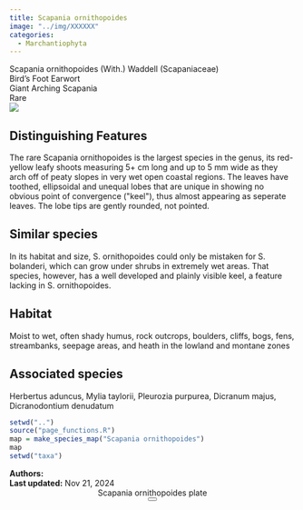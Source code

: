 ```yaml
---
title: Scapania ornithopoides
image: "../img/XXXXXX"
categories:
  - Marchantiophyta
---
```


<div class="info-panel">
 <div class="info-top">
  <div class="taxon-scientific"><span class="taxon-name">Scapania ornithopoides</span> <span class="taxon-authority">(With.) Waddell</span> <span class="taxon-family">(Scapaniaceae)</span></div>
  <div class="taxon-common">Bird's Foot Earwort</div>
 </div>
 <div class="info-bottom">
  <div class="taxon-qnd">Giant Arching Scapania</div>
  <div class="taxon-abundance">Rare</div>
 </div>
</div>
<div class="imerss-content-frame">
 <div class="imerss-image-header">
  <div class="imerss-image-holder imerss-column-left" data-toggle="tooltip" style="background-image: url(../img/XXXXXX)" title="XXXXXX">
  </div>

  <div class="imerss-image-holder imerss-column-right" data-toggle="tooltip" style="background-image: url(../img/XXXXXX)" title="XXXXXX">
  </div>
 
 </div>
 <div class="imerss-content-lower">
  <div class="imerss-column-left">
  <div class="tab-microscope" data-micromodal-trigger="modal-plate">
  <img src="../img/bryo guide microscope.png"/>
  </div>

<h2>Distinguishing Features</h2>

The rare Scapania ornithopoides is the largest species in the genus, its red-yellow leafy shoots measuring 5+ cm long and up to 5 mm wide as they arch off of peaty slopes in very wet open coastal regions. The leaves have toothed, ellipsoidal and unequal lobes that are unique in showing no obvious point of convergence (&quot;keel&quot;), thus almost appearing as seperate leaves. The lobe tips are gently rounded, not pointed. 

<h2>Similar species</h2>

In its habitat and size, S. ornithopoides  could only be mistaken for S. bolanderi, which can grow under shrubs in extremely wet areas. That species, however, has a well developed and plainly visible keel, a feature lacking in S. ornithopoides. 

<h2>Habitat</h2>

Moist to wet, often shady humus, rock outcrops, boulders, cliffs, bogs, fens, streambanks, seepage areas, and heath in the lowland and montane zones

<h2>Associated species</h2>

Herbertus aduncus, Mylia taylorii, Pleurozia purpurea, Dicranum majus, Dicranodontium denudatum
</div>

<div class="imerss-column-right">

<div class="imerss-image-holder imerss-column-right" data-toggle="tooltip" style="background-image: url(../img/XXXXX)" title="XXXXX">
</div>

<div class="imerss-map-holder">
```r
setwd("..")
source("page_functions.R")
map = make_species_map("Scapania ornithopoides")
map
setwd("taxa")
```
</div>

</div>

</div>
</div>

<div class="taxon-footer">
 <div class="taxon-authors"><b>Authors:</b> <span></span></div>
 <div class="taxon-update"><b>Last updated:</b> <span>Nov 21, 2024</span></div>
</div>

<div class="modal micromodal-slide" id="modal-plate" aria-hidden="true">
 <div class="modal__overlay" tabindex="-1" data-micromodal-close>
  <div class="modal__container" role="dialog" aria-modal="true" aria-labelledby="modal-plate-title" >
   <header class="modal__header">
   <div class="modal__title" id="modal-plate-title">
  Scapania ornithopoides plate
   </div>
   <button class="modal__close" aria-label="Close" data-micromodal-close></button>
   </header>
  <div class="modal__content" id="modal-plate-content">
   <div class="imerss-image-holder" data-toggle="tooltip" style="background-image: url(../img/XXXXX)" title="XXXXX">
  </div>
  </div>
  </div>
 </div>
</div>

<script src="../js/micromodal.min.js"></script>
<link href="../css/style-taxon.css" rel="stylesheet">
<link href="../css/micromodal.css" rel="stylesheet">

<script>
MicroModal.init();
</script>

